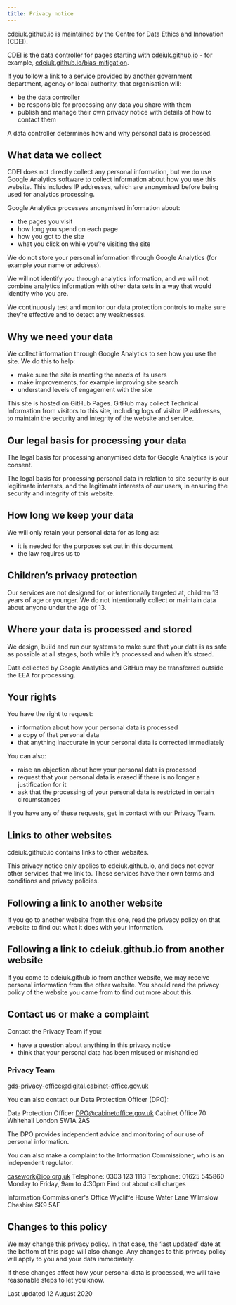 ```yaml
---
title: Privacy notice
---
```



<CookieBanner />

cdeiuk.github.io is maintained by the Centre for Data Ethics and Innovation (CDEI).

CDEI is the data controller for pages starting with [cdeiuk.github.io][cdeiuk-gh-pages] - for example, [cdeiuk.github.io/bias-mitigation][bias-mitigation].

If you follow a link to a service provided by another government department, agency or local authority, that organisation will:

- be the data controller
- be responsible for processing any data you share with them
- publish and manage their own privacy notice with details of how to contact them

A data controller determines how and why personal data is processed.

## What data we collect
CDEI does not directly collect any personal information, but we do use Google Analytics software to collect information about how you use this website. This includes IP addresses, which are anonymised before being used for analytics processing.

Google Analytics processes anonymised information about:

- the pages you visit
- how long you spend on each page
- how you got to the site
- what you click on while you’re visiting the site

We do not store your personal information through Google Analytics (for example your name or address).

We will not identify you through analytics information, and we will not combine analytics information with other data sets in a way that would identify who you are.

We continuously test and monitor our data protection controls to make sure they’re effective and to detect any weaknesses.

## Why we need your data
We collect information through Google Analytics to see how you use the site. We do this to help:

- make sure the site is meeting the needs of its users
- make improvements, for example improving site search
- understand levels of engagement with the site

This site is hosted on GitHub Pages. GitHub may collect Technical Information from visitors to this site, including logs of visitor IP addresses, to maintain the security and integrity of the website and
service.

## Our legal basis for processing your data

The legal basis for processing anonymised data for Google Analytics is your consent.

The legal basis for processing personal data in relation to site security is our legitimate interests, and the legitimate interests of our users, in ensuring the security and integrity of this website.

## How long we keep your data
We will only retain your personal data for as long as:

- it is needed for the purposes set out in this document
- the law requires us to

## Children’s privacy protection
Our services are not designed for, or intentionally targeted at, children 13 years of age or younger. We do not intentionally collect or maintain data about anyone under the age of 13.

## Where your data is processed and stored
We design, build and run our systems to make sure that your data is as safe as possible at all stages, both while it’s processed and when it’s stored.

Data collected by Google Analytics and GitHub may be transferred outside the EEA for processing.

## Your rights

You have the right to request:

- information about how your personal data is processed
- a copy of that personal data
- that anything inaccurate in your personal data is corrected immediately

You can also:

- raise an objection about how your personal data is processed
- request that your personal data is erased if there is no longer a justification for it
- ask that the processing of your personal data is restricted in certain circumstances

If you have any of these requests, get in contact with our Privacy Team.

## Links to other websites
cdeiuk.github.io contains links to other websites.

This privacy notice only applies to cdeiuk.github.io, and does not cover other services that we link to. These services have their own terms and conditions and privacy policies.

## Following a link to another website

If you go to another website from this one, read the privacy policy on that website to find out what it does with your information.

## Following a link to cdeiuk.github.io from another website
If you come to cdeiuk.github.io from another website, we may receive personal information from the other website. You should read the privacy policy of the website you came from to find out more about this.

## Contact us or make a complaint

Contact the Privacy Team if you:

- have a question about anything in this privacy notice
- think that your personal data has been misused or mishandled

### Privacy Team
gds-privacy-office@digital.cabinet-office.gov.uk

You can also contact our Data Protection Officer (DPO):

Data Protection Officer
DPO@cabinetoffice.gov.uk
Cabinet Office
70 Whitehall
London
SW1A 2AS

The DPO provides independent advice and monitoring of our use of personal information.

You can also make a complaint to the Information Commissioner, who is an independent regulator.

casework@ico.org.uk
Telephone: 0303 123 1113
Textphone: 01625 545860
Monday to Friday, 9am to 4:30pm
Find out about call charges

Information Commissioner's Office
Wycliffe House
Water Lane
Wilmslow
Cheshire SK9 5AF

## Changes to this policy

We may change this privacy policy. In that case, the ‘last updated’ date at the bottom of this page will also change. Any changes to this privacy policy will apply to you and your data immediately.

If these changes affect how your personal data is processed, we  will take reasonable steps to let you know.

Last updated 12 August 2020

[cdeiuk-gh-pages]: https://cdeiuk.github.io/
[bias-mitigation]: https://cdeiuk.github.io/bias-mitigation
